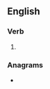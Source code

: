 ==English==

===Verb===
{{head|en|verb form}}

# {{en-third-person singular of|adempt}}

===Anagrams===
* {{anagrams|en|a=adempst|dampest|stamped}}